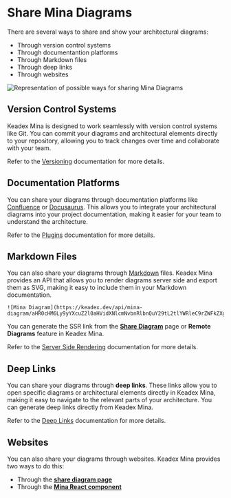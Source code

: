
# Share Mina Diagrams

There are several ways to share and show your architectural diagrams:

- Through version control systems
- Through documentantion platforms
- Through Markdown files
- Through deep links
- Through websites

<div className="my-10 flex items-center justify-center">
  <Image
    src={shareDiagrams}
    alt="Representation of possible ways for sharing Mina Diagrams"
    height={300}
    className="mx-auto my-5 md:mx-5"
  />
</div>

## Version Control Systems

Keadex Mina is designed to work seamlessly with version control systems like Git. You can commit your diagrams and architectural elements directly to your repository, allowing you to track changes over time and collaborate with your team.

Refer to the [Versioning](./versioning.mdx) documentation for more details.

## Documentation Platforms

You can share your diagrams through documentation platforms like [Confluence](https://www.atlassian.com/software/confluence) or [Docusaurus](https://docusaurus.io/). This allows you to integrate your architectural diagrams into your project documentation, making it easier for your team to understand the architecture.

Refer to the [Plugins](../plugins/overview.mdx) documentation for more details.

## Markdown Files

You can also share your diagrams through [Markdown](https://www.markdownguide.org/) files. Keadex Mina provides an API that allows you to render diagrams server side and export them as SVG, making it easy to include them in your Markdown documentation.

```mdx
![Mina Diagram](https://keadex.dev/api/mina-diagram/aHR0cHM6Ly9yYXcuZ2l0aHVidXNlcmNvbnRlbnQuY29tL2tlYWRleC9rZWFkZXgvbWFpbi9hcHBzL2tlYWRleC1kaWFncmFtcw==/aHR0cHM6Ly9yYXcuZ2l0aHVidXNlcmNvbnRlbnQuY29tL2tlYWRleC9rZWFkZXgvbWFpbi9hcHBzL2tlYWRleC1kaWFncmFtcy9kaWFncmFtcy9jb250YWluZXIva2VhZGV4LW1pbmE=)
```

You can generate the SSR link from the [**Share Diagram**](https://keadex.dev/en/projects/keadex-mina/share-diagram) page or **Remote Diagrams** feature in Keadex Mina.

Refer to the [Server Side Rendering](./server-side-rendering.mdx) documentation for more details.

## Deep Links

You can share your diagrams through **deep links**. These links allow you to open specific diagrams or architectural elements directly in Keadex Mina, making it easy to navigate to the relevant parts of your architecture.
You can generate deep links directly from Keadex Mina.

Refer to the [Deep Links](./deep-links.mdx) documentation for more details.

## Websites

You can also share your diagrams through websites. Keadex Mina provides two ways to do this:

- Through the [**share diagram page**](https://keadex.dev/en/projects/keadex-mina/share-diagram)
- Through the [**Mina React component**](https://www.npmjs.com/package/@keadex/mina-react)
